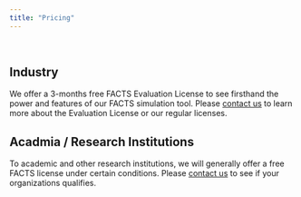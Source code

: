 ```yaml
---
title: "Pricing"
---
```


&nbsp;

## Industry

We offer a 3-months free FACTS Evaluation License to see firsthand the power and features of our FACTS simulation tool. Please [contact us](contact.qmd) to learn more about the Evaluation License or our regular licenses.

## Acadmia / Research Institutions

To academic and other research institutions, we will generally offer a free FACTS license under certain conditions. Please [contact us](contact.qmd) to see if your organizations qualifies.
